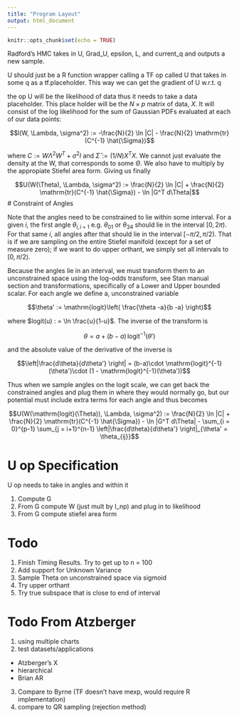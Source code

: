 ```yaml
---
title: "Program Layout"
output: html_document
---
```


```r
knitr::opts_chunk$set(echo = TRUE)
```

Radford's HMC takes in U, Grad_U, epsilon, L, and current_q and outputs
a new sample. 

U should just be a R function wrapper calling a TF op called U that takes in
some q as a tf.placeholder. This way we can get the gradient of U w.r.t. q

the op U will be the likelihood of data thus it needs to take a data placeholder.
This place holder will be the $N \times p$ matrix of data, $X$.
It will consist of the log likelihood for the sum of Gaussian PDFs evaluated at each
of our data points:

$$l(W, \Lambda, \sigma^2) := -\frac{N}{2} \ln |C| - \frac{N}{2} \mathrm{tr}(C^{-1} \hat{\Sigma})$$

where $C := W \Lambda^2 W^T + \sigma^2 I$ and $\hat{\Sigma} := (1/N) X^T X$. We cannot just evaluate
the density at the W, that corresponds to some $\Theta$. We also have to multiply by the appropiate
Stiefel area form. Giving us finally

$$U(W(\Theta), \Lambda, \sigma^2) := \frac{N}{2} \ln |C| + \frac{N}{2} \mathrm{tr}(C^{-1} \hat{\Sigma}) - \ln |G^T d\Theta|$$
# Constraint of Angles

Note that the angles need to be constrained to lie within some interval. For a given $i$, the first angle $\theta_{i,i+1}$ e.g. $\theta_{01}$ or $\theta_{34}$ should lie in the interval $[0,2\pi)$. For that same $i$, all angles after that should lie in the interval $[-\pi/2, \pi/2)$. That is if we are sampling on the entire Stiefel manifold (except for a set of measure zero); if we want to do upper orthant, we simply set all intervals to $[0, \pi/2)$.

Because the angles lie in an interval, we must transform them to an unconstrained space using the log-odds transform, see Stan manual section and transformations, specifically of a Lower and Upper bounded scalar. For each angle we define a, unconstrained variable 

$$\theta' := \mathrm{logit}\left( \frac{\theta -a}{b -a} \right)$$

where $logit(u) : = \ln \frac{u}{1-u}$. The inverse of the transform is

$$\theta = a + (b-a)\,\mathrm{logit}^{-1}(\theta')$$

and the absolute value of the derivative of the inverse is

$$\left|\frac{d\theta}{d\theta'} \right| = (b-a)\cdot \mathrm{logit}^{-1}(\theta')\cdot (1 - \mathrm{logit}^{-1}(\theta'))$$

Thus when we sample angles on the logit scale, we can get back the constrained angles and plug them in where they would normally go, but our potential must include extra terms for each angle and thus becomes

$$U(W(\mathrm{logit}(\Theta)), \Lambda, \sigma^2) := \frac{N}{2} \ln |C| + \frac{N}{2} \mathrm{tr}(C^{-1} \hat{\Sigma}) - \ln |G^T d\Theta| - \sum_{i = 0}^{p-1} \sum_{j = i+1}^{n-1} \left|\frac{d\theta}{d\theta'} \right|_{\theta' = \theta_{ij}}$$

# U op Specification

U op needs to take in angles and within it

1. Compute G
2. From G compute W (just mult by I_np) and plug in to likelihood
3. From G compute stiefel area form

# Todo

1. Finish Timing Results. Try to get up to n = 100
2. Add support for Unknown Variance
3. Sample Theta on unconstrained space via sigmoid
4. Try upper orthant
5. Try true subspace that is close to end of interval

# Todo From Atzberger

1. using multiple charts
2. test datasets/applications
  + Atzberger's X
  + hierarchical
  + Brian AR
3. Compare to Byrne (TF doesn't have mexp, would require R implementation)
4. compare to QR sampling (rejection method)